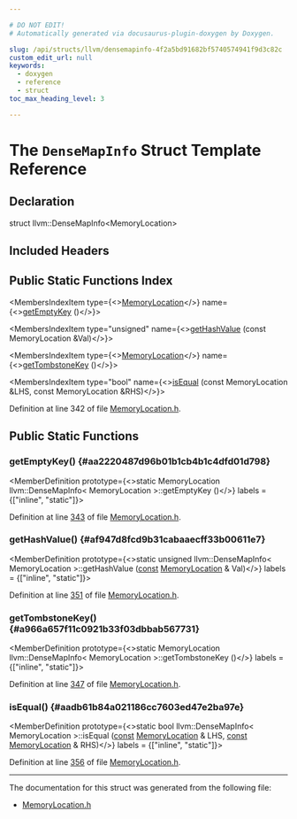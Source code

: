 ```yaml
---

# DO NOT EDIT!
# Automatically generated via docusaurus-plugin-doxygen by Doxygen.

slug: /api/structs/llvm/densemapinfo-4f2a5bd91682bf5740574941f9d3c82c
custom_edit_url: null
keywords:
  - doxygen
  - reference
  - struct
toc_max_heading_level: 3

---
```





# The `DenseMapInfo` Struct Template Reference

<DoxygenPage pluginConfig={pluginConfig}>



## Declaration

<CodeBlock>struct llvm::DenseMapInfo&lt;MemoryLocation&gt;</CodeBlock>

## Included Headers

<IncludesList>
<IncludesListItem
  filePath="llvm/Analysis/MemoryLocation.h"
  permalink="/docs/api/files/include/include/llvm/include/llvm/analysis/memorylocation-h"
  isLocal="true" />
</IncludesList>

## Public Static Functions Index

<MembersIndex>

<MembersIndexItem
  type={<><a href="/docs/api/classes/llvm/memorylocation">MemoryLocation</a></>}
  name={<><a href="#aa2220487d96b01b1cb4b1c4dfd01d798">getEmptyKey</a> ()</>}>
</MembersIndexItem>

<MembersIndexItem
  type="unsigned"
  name={<><a href="#af947d8fcd9b31cabaaecff33b00611e7">getHashValue</a> (const MemoryLocation &amp;Val)</>}>
</MembersIndexItem>

<MembersIndexItem
  type={<><a href="/docs/api/classes/llvm/memorylocation">MemoryLocation</a></>}
  name={<><a href="#a966a657f11c0921b33f03dbbab567731">getTombstoneKey</a> ()</>}>
</MembersIndexItem>

<MembersIndexItem
  type="bool"
  name={<><a href="#aadb61b84a021186cc7603ed47e2ba97e">isEqual</a> (const MemoryLocation &amp;LHS, const MemoryLocation &amp;RHS)</>}>
</MembersIndexItem>

</MembersIndex>


Definition at line 342 of file <a href="/docs/api/files/include/include/llvm/include/llvm/analysis/memorylocation-h">MemoryLocation.h</a>.

<SectionDefinition>

## Public Static Functions

### getEmptyKey() {#aa2220487d96b01b1cb4b1c4dfd01d798}

<MemberDefinition
  prototype={<>static MemoryLocation llvm::DenseMapInfo&lt; MemoryLocation &gt;::getEmptyKey ()</>}
  labels = {["inline", "static"]}>

Definition at line <a href="/docs/api/files/include/include/llvm/include/llvm/analysis/memorylocation-h/#l00343">343</a> of file <a href="/docs/api/files/include/include/llvm/include/llvm/analysis/memorylocation-h">MemoryLocation.h</a>.
</MemberDefinition>

### getHashValue() {#af947d8fcd9b31cabaaecff33b00611e7}

<MemberDefinition
  prototype={<>static unsigned llvm::DenseMapInfo&lt; MemoryLocation &gt;::getHashValue (<a href="/docs/api/files/lib/lib/target/lib/target/aarch64/aarch64promoteconstant-cpp/#a90f8350fecae261c25be85d38b451bff">const</a> <a href="/docs/api/classes/llvm/memorylocation">MemoryLocation</a> &amp; Val)</>}
  labels = {["inline", "static"]}>

Definition at line <a href="/docs/api/files/include/include/llvm/include/llvm/analysis/memorylocation-h/#l00351">351</a> of file <a href="/docs/api/files/include/include/llvm/include/llvm/analysis/memorylocation-h">MemoryLocation.h</a>.
</MemberDefinition>

### getTombstoneKey() {#a966a657f11c0921b33f03dbbab567731}

<MemberDefinition
  prototype={<>static MemoryLocation llvm::DenseMapInfo&lt; MemoryLocation &gt;::getTombstoneKey ()</>}
  labels = {["inline", "static"]}>

Definition at line <a href="/docs/api/files/include/include/llvm/include/llvm/analysis/memorylocation-h/#l00347">347</a> of file <a href="/docs/api/files/include/include/llvm/include/llvm/analysis/memorylocation-h">MemoryLocation.h</a>.
</MemberDefinition>

### isEqual() {#aadb61b84a021186cc7603ed47e2ba97e}

<MemberDefinition
  prototype={<>static bool llvm::DenseMapInfo&lt; MemoryLocation &gt;::isEqual (<a href="/docs/api/files/lib/lib/target/lib/target/aarch64/aarch64promoteconstant-cpp/#a90f8350fecae261c25be85d38b451bff">const</a> <a href="/docs/api/classes/llvm/memorylocation">MemoryLocation</a> &amp; LHS, <a href="/docs/api/files/lib/lib/target/lib/target/aarch64/aarch64promoteconstant-cpp/#a90f8350fecae261c25be85d38b451bff">const</a> <a href="/docs/api/classes/llvm/memorylocation">MemoryLocation</a> &amp; RHS)</>}
  labels = {["inline", "static"]}>

Definition at line <a href="/docs/api/files/include/include/llvm/include/llvm/analysis/memorylocation-h/#l00356">356</a> of file <a href="/docs/api/files/include/include/llvm/include/llvm/analysis/memorylocation-h">MemoryLocation.h</a>.
</MemberDefinition>

</SectionDefinition>

<hr/>

The documentation for this struct was generated from the following file:

<ul>
<li><a href="/docs/api/files/include/include/llvm/include/llvm/analysis/memorylocation-h">MemoryLocation.h</a></li>
</ul>

</DoxygenPage>
